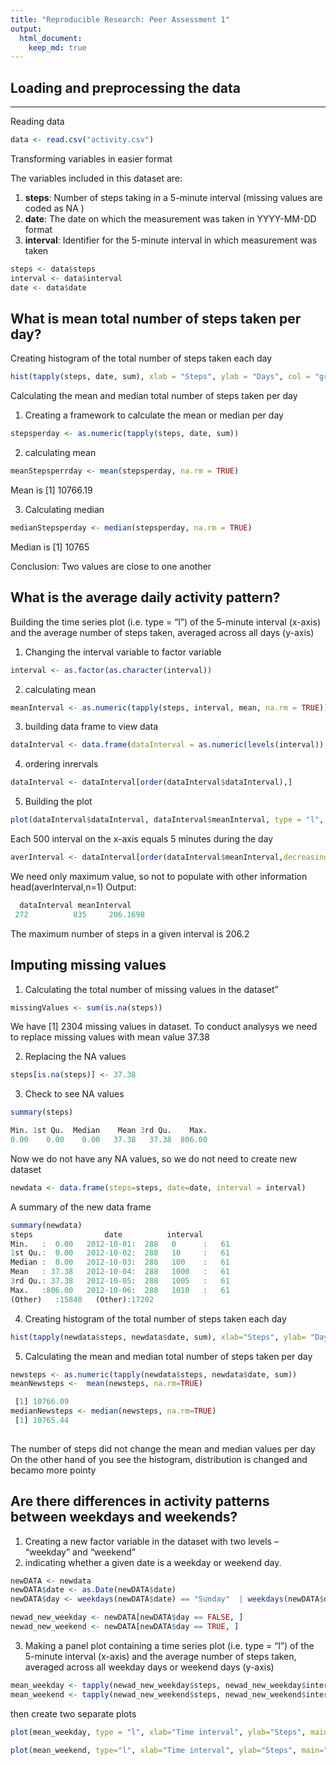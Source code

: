 ```yaml
---
title: "Reproducible Research: Peer Assessment 1"
output: 
  html_document:
    keep_md: true
---
```



## Loading and preprocessing the data

---

Reading data

```r
data <- read.csv("activity.csv")
```

Transforming variables in easier format

The variables included in this dataset are:

1. **steps**: Number of steps taking in a 5-minute interval (missing values are coded as NA ) 
2. **date**: The date on which the measurement was taken in YYYY-MM-DD format 
3. **interval**: Identifier for the 5-minute interval in which measurement was taken

```r
steps <- data$steps
interval <- data$interval
date <- data$date
```

## What is mean total number of steps taken per day?

Creating histogram of the total number of steps taken each day

```r
hist(tapply(steps, date, sum), xlab = "Steps", ylab = "Days", col = "green", breaks = 10, main = "The total number of steps taken each day")
```


Calculating the mean and median total number of steps taken per day

1. Creating a framework to calculate the mean or median per day

```r
stepsperday <- as.numeric(tapply(steps, date, sum))
```
2. calculating mean

```r
meanStepsperrday <- mean(stepsperday, na.rm = TRUE)
```
Mean is [1] 10766.19

3. Calculating median 
```r
medianStepsperday <- median(stepsperday, na.rm = TRUE)
```
Median is [1] 10765

Conclusion: Two values are close to one another 

## What is the average daily activity pattern?

Building the time series plot (i.e. type = "l") of the 5-minute interval (x-axis) and the average number of steps taken, averaged across all days (y-axis)

1. Changing the interval variable to factor variable
```r
interval <- as.factor(as.character(interval))
```
2. calculating mean
```r
meanInterval <- as.numeric(tapply(steps, interval, mean, na.rm = TRUE))
```
3. building data frame to view data 
```r
dataInterval <- data.frame(dataInterval = as.numeric(levels(interval)), meanInterval)
```
4. ordering inrervals
```r
dataInterval <- dataInterval[order(dataInterval$dataInterval),]
```
5. Building the plot
```r
plot(dataInterval$dataInterval, dataInterval$meanInterval, type = "l", col = "green", main = "Average steps per minute", xlab ="Time of Day", ylab="Mean Steps")
```


Each 500 interval on the x-axis equals 5 minutes during the day
```r
averInterval <- dataInterval[order(dataInterval$meanInterval,decreasing = TRUE),]
```
We need only maximum value, so not to populate with other information 
head(averInterval,n=1)
Output:
```r
  dataInterval meanInterval
 272          835     206.1698
```
The maximum number of steps  in a given interval is 206.2


## Imputing missing values

 1. Calculating the total number of missing values in the dataset"
```r
missingValues <- sum(is.na(steps))
```
We have [1] 2304 missing values in dataset. To conduct analysys we need to replace  missing values with mean value 37.38

2. Replacing the NA values
```r
steps[is.na(steps)] <- 37.38
```
3. Check to see NA values
```r
summary(steps)

Min. 1st Qu.  Median    Mean 3rd Qu.    Max. 
0.00    0.00    0.00   37.38   37.38  806.00 
```
Now we do not have any NA values, so we do not need  to create new dataset

```r
newdata <- data.frame(steps=steps, date=date, interval = interval)
```
A summary of the new data frame
```r
summary(newdata)
steps                date          interval    
Min.   :  0.00   2012-10-01:  288   0      :   61  
1st Qu.:  0.00   2012-10-02:  288   10     :   61  
Median :  0.00   2012-10-03:  288   100    :   61  
Mean   : 37.38   2012-10-04:  288   1000   :   61  
3rd Qu.: 37.38   2012-10-05:  288   1005   :   61  
Max.   :806.00   2012-10-06:  288   1010   :   61  
(Other)   :15840   (Other):17202  
```
4. Creating histogram of the total number of steps taken each day
```r
hist(tapply(newdata$steps, newdata$date, sum), xlab="Steps", ylab= "Days", col = "green", breaks=10, main="Steps taken on a Daily basis")
```

5. Calculating the mean and median total number of steps taken per day

```r
newsteps <- as.numeric(tapply(newdata$steps, newdata$date, sum))
meanNewsteps <-  mean(newsteps, na.rm=TRUE) 

 [1] 10766.09
medianNewsteps <- median(newsteps, na.rm=TRUE)
 [1] 10765.44
 
 ```
 The number of steps did not change the mean and median values per day
 On the other hand of you see the histogram, distribution is changed and becamo more pointy


## Are there differences in activity patterns between weekdays and weekends?
1. Creating a new factor variable in the dataset with two levels -- "weekday" and "weekend" 
2. indicating whether a given date is a weekday or weekend day.
```r
newDATA <- newdata
newDATA$date <- as.Date(newDATA$date)
newDATA$day <- weekdays(newDATA$date) == "Sunday"  | weekdays(newDATA$date) == "Saturday"

newad_new_weekday <- newDATA[newDATA$day == FALSE, ]
newad_new_weekend <- newDATA[newDATA$day == TRUE, ]
```

3. Making a panel plot containing a time series plot (i.e. type = "l") of the 5-minute interval (x-axis) and the average number of steps taken, averaged across all weekday days or weekend days (y-axis)
```r
mean_weekday <- tapply(newad_new_weekday$steps, newad_new_weekday$interval, mean)
mean_weekend <- tapply(newad_new_weekend$steps, newad_new_weekend$interval, mean)
```
then create two separate plots
```r
plot(mean_weekday, type = "l", xlab="Time interval", ylab="Steps", main="Weekday activity", col="darkblue")
```

```r
plot(mean_weekend, type="l", xlab="Time interval", ylab="Steps", main="Weekend activity", col="red")
```
 
